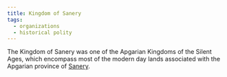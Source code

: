 ```yaml
---
title: Kingdom of Sanery
tags:
  - organizations
  - historical polity
---
```


<Stub />

The Kingdom of Sanery was one of the Apgarian Kingdoms of the Silent Ages, which
encompass most of the modern day lands associated with the Apgarian province of
[Sanery](../locations/sanery.mdx).
